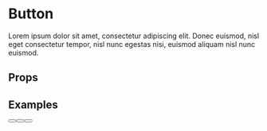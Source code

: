 
# Button

Lorem ipsum dolor sit amet, consectetur adipiscing elit. Donec euismod, nisl eget consectetur tempor, nisl nunc egestas nisi, euismod aliquam nisl nunc euismod.

## Props

<ArgsTable of={Button} />

## Examples

<Canvas>
  <Story name="Primary">
    <Button title="Test" variants="primary" />
  </Story>
  <Story name="Outlined">
    <Button title="Test" variants="outlined" />
  </Story>
  <Story name="Custom">
    <Button title="Test" variants="custom" />
  </Story>
</Canvas>
